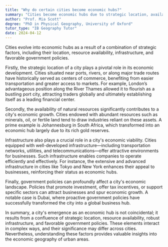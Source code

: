 ```yaml
---
title: "Why do certain cities become economic hubs?"
summary: "Cities become economic hubs due to strategic location, availability of resources, infrastructure, and favourable government policies."
author: "Prof. Mia Scott"
degree: "PhD in Physical Geography, University of Oxford"
tutor_type: "IB Geography Tutor"
date: 2024-04-12
---
```


Cities evolve into economic hubs as a result of a combination of strategic factors, including their location, resource availability, infrastructure, and favorable government policies.

Firstly, the strategic location of a city plays a pivotal role in its economic development. Cities situated near ports, rivers, or along major trade routes have historically served as centers of commerce, benefiting from easier transportation and greater access to markets. For example, London’s advantageous position along the River Thames allowed it to flourish as a bustling port city, attracting traders globally and ultimately establishing itself as a leading financial center.

Secondly, the availability of natural resources significantly contributes to a city's economic growth. Cities endowed with abundant resources such as minerals, oil, or fertile land tend to draw industries reliant on these assets. A prime example is Johannesburg in South Africa, which transformed into an economic hub largely due to its rich gold reserves.

Infrastructure also plays a crucial role in a city's economic viability. Cities equipped with well-developed infrastructure—including transportation networks, utilities, and telecommunications—offer attractive environments for businesses. Such infrastructure enables companies to operate efficiently and effectively. For instance, the extensive and advanced infrastructure in cities like Tokyo and New York enhances their appeal to businesses, reinforcing their status as economic hubs.

Finally, government policies can profoundly affect a city's economic landscape. Policies that promote investment, offer tax incentives, or support specific sectors can attract businesses and spur economic growth. A notable case is Dubai, where proactive government policies have successfully transformed the city into a global business hub.

In summary, a city's emergence as an economic hub is not coincidental; it results from a confluence of strategic location, resource availability, robust infrastructure, and favorable government policies. These elements interact in complex ways, and their significance may differ across cities. Nevertheless, understanding these factors provides valuable insights into the economic geography of urban areas.
    